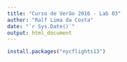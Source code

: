 ```yaml
---
title: "Curso de Verão 2016 - Lab 03"
author: "Ralf Lima da Costa"
date: "`r Sys.Date()`"
output: html_document
---
```


```r
install.packages("nycflights13")

```

